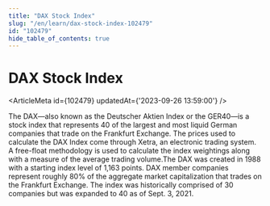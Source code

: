 ```yaml
---
title: "DAX Stock Index"
slug: "/en/learn/dax-stock-index-102479"
id: "102479"
hide_table_of_contents: true
---
```



# DAX Stock Index

<ArticleMeta id={102479} updatedAt={'2023-09-26 13:59:00'} />
<div className='border-solid border-b border-t-0 my-4 border-[var(--ifm-color-gray-300)]' />

The DAX—also known as the Deutscher Aktien Index or the GER40—is a stock index that represents 40 of the largest and most liquid German companies that trade on the Frankfurt Exchange. The prices used to calculate the DAX Index come through Xetra, an electronic trading system. A free-float methodology is used to calculate the index weightings along with a measure of the average trading volume.The DAX was created in 1988 with a starting index level of 1,163 points. DAX member companies represent roughly 80% of the aggregate market capitalization that trades on the Frankfurt Exchange. The index was historically comprised of 30 companies but was expanded to 40 as of Sept. 3, 2021.
